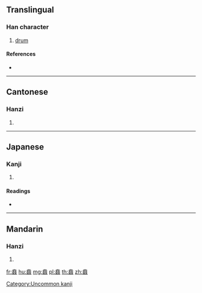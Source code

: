 {{character info/new}}
==Translingual==

===Han character===
{{Han char|rn=207|rad=鼓|as=05|sn=18|four=40147|canj=JTGE}}

# [[drum]]

====References====
* {{Han ref|kx=1526.130|dkj=48344|dj=2062.040|hdz=74764.060|uh=9F16|ud=40726|bh=F1E3|bd=61923}}

----

==Cantonese==

===Hanzi===
{{yue-hanzi|jyut=|y=tou4}}

# {{defn|lang=yue|sort=鼓05}}

----

==Japanese==

===Kanji===
{{ja-kanji|grade=|rs=鼓05}}

# {{defn|lang=ja|sort=鼓05}}

====Readings====
* {{ja-readings|on=[[ふん]] (fun)|kun=[[つつみうつ]] (tsutsumiutsu)}}

[[Category:Uncommon kanji]]

----

==Mandarin==

===Hanzi===
{{cmn-hanzi|pin=[[fén]] ([[fen2]]), [[zhōng]] ([[zhong1]])|wg=fen<sup>2</sup>, chung<sup>1</sup>}}

# {{defn|lang=cmn|sort=鼓05}}

[[fr:鼖]]
[[hu:鼖]]
[[mg:鼖]]
[[pl:鼖]]
[[th:鼖]]
[[zh:鼖]]